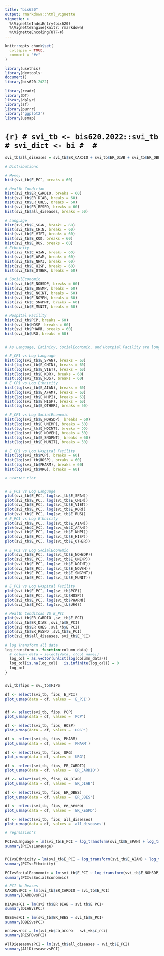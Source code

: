 ```yaml
---
title: "bis620"
output: rmarkdown::html_vignette
vignette: >
  %\VignetteIndexEntry{bis620}
  %\VignetteEngine{knitr::rmarkdown}
  %\VignetteEncoding{UTF-8}
---
```


```r
knitr::opts_chunk$set(
  collapse = TRUE,
  comment = "#>"
)
```

```r
library(usethis)
library(devtools)
document()
library(bis620.2022)

library(readr)
library(DT)
library(dplyr)
library(sf)
library(purrr)
library("ggplot2")
library(usmap)
```

# ```{r}
# svi_tb <- bis620.2022::svi_tb
# svi_dict <- bi
# 
# ```

```r
svi_tb$all_diseases = svi_tb$ER_CARDIO + svi_tb$ER_DIAB + svi_tb$ER_OBES + svi_tb$ER_RESPD
```




```r
# Distributions

# Money
hist(svi_tb$E_PCI, breaks = 60)

# Health Condition
hist(svi_tb$ER_CARDIO, breaks = 60)
hist(svi_tb$ER_DIAB, breaks = 60)
hist(svi_tb$ER_OBES, breaks = 60)
hist(svi_tb$ER_RESPD, breaks = 60)
hist(svi_tb$all_diseases, breaks = 60)

# Language
hist(svi_tb$E_SPAN, breaks = 60)
hist(svi_tb$E_CHIN, breaks = 60)
hist(svi_tb$E_VIET, breaks = 60)
hist(svi_tb$E_KOR, breaks = 60)
hist(svi_tb$E_RUS, breaks = 60)
# Ethnicity
hist(svi_tb$E_AIAN, breaks = 60)
hist(svi_tb$E_AFAM, breaks = 60)
hist(svi_tb$E_NHPI, breaks = 60)
hist(svi_tb$E_HISP, breaks = 60)
hist(svi_tb$E_OTHER, breaks = 60)

# SocialEconomic
hist(svi_tb$E_NOHSDP, breaks = 60)
hist(svi_tb$E_UNEMP, breaks = 60)
hist(svi_tb$E_NOINT, breaks = 60)
hist(svi_tb$E_NOVEH, breaks = 60)
hist(svi_tb$E_SNGPNT, breaks = 60)
hist(svi_tb$E_MUNIT, breaks = 60)

# Hospital Facility
hist(svi_tb$PCP, breaks = 60)
hist(svi_tb$HOSP, breaks = 60)
hist(svi_tb$PHARM, breaks = 60)
hist(svi_tb$URG, breaks = 60)


# As Language, Ehtinicy, SocialEconomic, and Hostpial Facility are long tail, We use log transformation

# E_CPI vs Log Language 
hist(log(svi_tb$E_SPAN), breaks = 60)
hist(log(svi_tb$E_CHIN), breaks = 60)
hist(log(svi_tb$E_VIET), breaks = 60)
hist(log(svi_tb$E_KOR), breaks = 60)
hist(log(svi_tb$E_RUS), breaks = 60)
# E_CPI vs Log Ethnicity
hist(log(svi_tb$E_AIAN), breaks = 60)
hist(log(svi_tb$E_AFAM), breaks = 60)
hist(log(svi_tb$E_NHPI), breaks = 60)
hist(log(svi_tb$E_HISP), breaks = 60)
hist(log(svi_tb$E_OTHER), breaks = 60)

# E_CPI vs Log SocialEconomic
hist(log(svi_tb$E_NOHSDP), breaks = 60)
hist(log(svi_tb$E_UNEMP), breaks = 60)
hist(log(svi_tb$E_NOINT), breaks = 60)
hist(log(svi_tb$E_NOVEH), breaks = 60)
hist(log(svi_tb$E_SNGPNT), breaks = 60)
hist(log(svi_tb$E_MUNIT), breaks = 60)

# E_CPI vs Log Hospital Facility
hist(log(svi_tb$PCP), breaks = 60)
hist(log(svi_tb$HOSP), breaks = 60)
hist(log(svi_tb$PHARM), breaks = 60)
hist(log(svi_tb$URG), breaks = 60)


```
```r
# Scatter Plot


# E_PCI vs Log Language
plot(svi_tb$E_PCI, log(svi_tb$E_SPAN))
plot(svi_tb$E_PCI, log(svi_tb$E_CHIN))
plot(svi_tb$E_PCI, log(svi_tb$E_VIET))
plot(svi_tb$E_PCI, log(svi_tb$E_KOR))
plot(svi_tb$E_PCI, log(svi_tb$E_RUS))
# E_PCI vs Log Ethnicity
plot(svi_tb$E_PCI, log(svi_tb$E_AIAN))
plot(svi_tb$E_PCI, log(svi_tb$E_AFAM))
plot(svi_tb$E_PCI, log(svi_tb$E_NHPI))
plot(svi_tb$E_PCI, log(svi_tb$E_HISP))
plot(svi_tb$E_PCI, log(svi_tb$E_OTHER))

# E_PCI vs Log SocialEconomic
plot(svi_tb$E_PCI, log(svi_tb$E_NOHSDP))
plot(svi_tb$E_PCI, log(svi_tb$E_UNEMP))
plot(svi_tb$E_PCI, log(svi_tb$E_NOINT))
plot(svi_tb$E_PCI, log(svi_tb$E_NOVEH))
plot(svi_tb$E_PCI, log(svi_tb$E_SNGPNT))
plot(svi_tb$E_PCI, log(svi_tb$E_MUNIT))

# E_PCI vs Log Hospital Facility
plot(svi_tb$E_PCI, log(svi_tb$PCP))
plot(svi_tb$E_PCI, log(svi_tb$HOSP))
plot(svi_tb$E_PCI, log(svi_tb$PHARM))
plot(svi_tb$E_PCI, log(svi_tb$URG))

# Health Conditons VS E_PCI
plot(svi_tb$ER_CARDIO ,svi_tb$E_PCI)
plot(svi_tb$ER_DIAB ,svi_tb$E_PCI)
plot(svi_tb$ER_OBES ,svi_tb$E_PCI)
plot(svi_tb$ER_RESPD ,svi_tb$E_PCI)
plot(svi_tb$all_diseases, svi_tb$E_PCI)

```

```r
# log Transform all data
log_transform <- function(column_data) {
  # column_data = select(data, c(col_name))
  log_col = as.vector(unlist(log(column_data)))
  log_col[is.na(log_col) | is.infinite(log_col)] = 0
  log_col
}



```



```r
svi_tb$fips = svi_tb$FIPS

df <- select(svi_tb, fips, E_PCI)
plot_usmap(data = df, values = 'E_PCI')


df <- select(svi_tb, fips, PCP)
plot_usmap(data = df, values = 'PCP')

df <- select(svi_tb, fips, HOSP)
plot_usmap(data = df, values = 'HOSP')

df <- select(svi_tb, fips, PHARM)
plot_usmap(data = df, values = 'PHARM')

df <- select(svi_tb, fips, URG)
plot_usmap(data = df, values = 'URG')

df <- select(svi_tb, fips, ER_CARDIO)
plot_usmap(data = df, values = 'ER_CARDIO')

df <- select(svi_tb, fips, ER_DIAB)
plot_usmap(data = df, values = 'ER_DIAB')

df <- select(svi_tb, fips, ER_OBES)
plot_usmap(data = df, values = 'ER_OBES')

df <- select(svi_tb, fips, ER_RESPD)
plot_usmap(data = df, values = 'ER_RESPD')

df <- select(svi_tb, fips, all_diseases)
plot_usmap(data = df, values = 'all_diseases')
```


```r
# regression's

PCIvsLanguage = lm(svi_tb$E_PCI ~ log_transform(svi_tb$E_SPAN) + log_transform(svi_tb$E_CHIN) + log_transform(svi_tb$E_VIET) + log_transform(svi_tb$E_KOR) + log_transform(svi_tb$E_RUS))
summary(PCIvsLanguage)


PCIvsEthnicity = lm(svi_tb$E_PCI ~ log_transform(svi_tb$E_AIAN) + log_transform(svi_tb$E_AFAM) + log_transform(svi_tb$E_NHPI) + log_transform(svi_tb$E_HISP) + log_transform(svi_tb$E_OTHER))
summary(PCIvsEthnicity)

PCIvsSocialEconomoic = lm(svi_tb$E_PCI ~ log_transform(svi_tb$E_NOHSDP) + log_transform(svi_tb$E_UNEMP) + log_transform(svi_tb$E_NOVEH) + log_transform(svi_tb$E_SNGPNT) + log_transform(svi_tb$E_MUNIT))
summary(PCIvsSocialEconomoic)

# PCI to Deases
CARDOvsPCI = lm(svi_tb$ER_CARDIO ~ svi_tb$E_PCI)
summary(CARDOvsPCI)

DIABvsPCI = lm(svi_tb$ER_DIAB ~ svi_tb$E_PCI)
summary(DIABvsPCI)

OBESvsPCI = lm(svi_tb$ER_OBES ~ svi_tb$E_PCI)
summary(OBESvsPCI)

RESPDvsPCI = lm(svi_tb$ER_RESPD ~ svi_tb$E_PCI)
summary(RESPDvsPCI)

AllDieseasnvsPCI = lm(svi_tb$all_diseases ~ svi_tb$E_PCI)
summary(AllDieseasnvsPCI)

```
